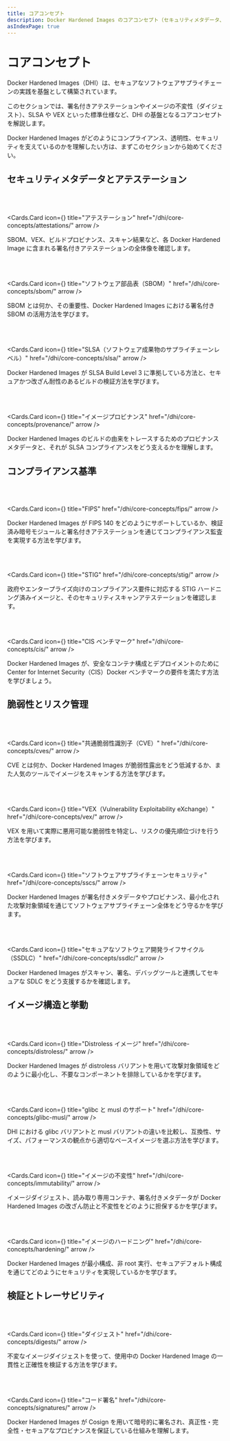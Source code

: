 ```yaml
---
title: コアコンセプト
description: Docker Hardened Images のコアコンセプト（セキュリティメタデータ、脆弱性管理、イメージ構造、検証方法）について学びましょう。
asIndexPage: true
---
```



# コアコンセプト

Docker Hardened Images（DHI）は、セキュアなソフトウェアサプライチェーンの実践を基盤として構築されています。

このセクションでは、署名付きアテステーションやイメージの不変性（ダイジェスト）、SLSA や VEX といった標準仕様など、DHI の基盤となるコアコンセプトを解説します。

Docker Hardened Images がどのようにコンプライアンス、透明性、セキュリティを支えているのかを理解したい方は、まずこのセクションから始めてください。

## セキュリティメタデータとアテステーション

<br />
<br />

<Cards.Card
  icon={<MdAssignment />}
  title="アテステーション"
  href="/dhi/core-concepts/attestations/"
  arrow
/>

SBOM、VEX、ビルドプロビナンス、スキャン結果など、各 Docker Hardened Image に含まれる署名付きアテステーションの全体像を確認します。

<br />
<br />

<Cards.Card
  icon={<FaListAlt />}
  title="ソフトウェア部品表（SBOM）"
  href="/dhi/core-concepts/sbom/"
  arrow
/>

SBOM とは何か、その重要性、Docker Hardened Images における署名付き SBOM の活用方法を学びます。

<br />
<br />

<Cards.Card
  icon={<MdFactCheck />}
  title="SLSA（ソフトウェア成果物のサプライチェーンレベル）"
  href="/dhi/core-concepts/slsa/"
  arrow
/>

Docker Hardened Images が SLSA Build Level 3 に準拠している方法と、セキュアかつ改ざん耐性のあるビルドの検証方法を学びます。

<br />
<br />

<Cards.Card
  icon={<MdTrackChanges />}
  title="イメージプロビナンス"
  href="/dhi/core-concepts/provenance/"
  arrow
/>

Docker Hardened Images のビルドの由来をトレースするためのプロビナンスメタデータと、それが SLSA コンプライアンスをどう支えるかを理解します。

## コンプライアンス基準

<br />
<br />

<Cards.Card
  icon={<MdVerified />}
  title="FIPS"
  href="/dhi/core-concepts/fips/"
  arrow
/>

Docker Hardened Images が FIPS 140 をどのようにサポートしているか、検証済み暗号モジュールと署名付きアテステーションを通じてコンプライアンス監査を実現する方法を学びます。

<br />
<br />

<Cards.Card
  icon={<MdPolicy />}
  title="STIG"
  href="/dhi/core-concepts/stig/"
  arrow
/>

政府やエンタープライズ向けのコンプライアンス要件に対応する STIG ハードニング済みイメージと、そのセキュリティスキャンアテステーションを確認します。

<br />
<br />

<Cards.Card
  icon={<MdCheckCircle />}
  title="CIS ベンチマーク"
  href="/dhi/core-concepts/cis/"
  arrow
/>

Docker Hardened Images が、安全なコンテナ構成とデプロイメントのために Center for Internet Security（CIS）Docker ベンチマークの要件を満たす方法を学びましょう。

## 脆弱性とリスク管理

<br />
<br />

<Cards.Card
  icon={<MdError />}
  title="共通脆弱性識別子（CVE）"
  href="/dhi/core-concepts/cves/"
  arrow
/>

CVE とは何か、Docker Hardened Images が脆弱性露出をどう低減するか、また人気のツールでイメージをスキャンする方法を学びます。

<br />
<br />

<Cards.Card
  icon={<MdWarning />}
  title="VEX（Vulnerability Exploitability eXchange）"
  href="/dhi/core-concepts/vex/"
  arrow
/>

VEX を用いて実際に悪用可能な脆弱性を特定し、リスクの優先順位づけを行う方法を学びます。

<br />
<br />

<Cards.Card
  icon={<MdShield />}
  title="ソフトウェアサプライチェーンセキュリティ"
  href="/dhi/core-concepts/sscs/"
  arrow
/>

Docker Hardened Images が署名付きメタデータやプロビナンス、最小化された攻撃対象領域を通じてソフトウェアサプライチェーン全体をどう守るかを学びます。

<br />
<br />

<Cards.Card
  icon={<MdBuildCircle />}
  title="セキュアなソフトウェア開発ライフサイクル（SSDLC）"
  href="/dhi/core-concepts/ssdlc/"
  arrow
/>

Docker Hardened Images がスキャン、署名、デバッグツールと連携してセキュアな SDLC をどう支援するかを確認します。

## イメージ構造と挙動

<br />
<br />

<Cards.Card
  icon={<MdLayersClear />}
  title="Distroless イメージ"
  href="/dhi/core-concepts/distroless/"
  arrow
/>

Docker Hardened Images が distroless バリアントを用いて攻撃対象領域をどのように最小化し、不要なコンポーネントを排除しているかを学びます。

<br />
<br />

<Cards.Card
  icon={<MdOutlineSwapVert />}
  title="glibc と musl のサポート"
  href="/dhi/core-concepts/glibc-musl/"
  arrow
/>

DHI における glibc バリアントと musl バリアントの違いを比較し、互換性、サイズ、パフォーマンスの観点から適切なベースイメージを選ぶ方法を学びます。

<br />
<br />

<Cards.Card
  icon={<MdDoNotDisturbOn />}
  title="イメージの不変性"
  href="/dhi/core-concepts/immutability/"
  arrow
/>

イメージダイジェスト、読み取り専用コンテナ、署名付きメタデータが Docker Hardened Images の改ざん防止と不変性をどのように担保するかを学びます。

<br />
<br />

<Cards.Card
  icon={<MdOutlineSecurity />}
  title="イメージのハードニング"
  href="/dhi/core-concepts/hardening/"
  arrow
/>

Docker Hardened Images が最小構成、非 root 実行、セキュアデフォルト構成を通じてどのようにセキュリティを実現しているかを学びます。

## 検証とトレーサビリティ

<br />
<br />

<Cards.Card
  icon={<MdFingerprint />}
  title="ダイジェスト"
  href="/dhi/core-concepts/digests/"
  arrow
/>

不変なイメージダイジェストを使って、使用中の Docker Hardened Image の一貫性と正確性を検証する方法を学びます。

<br />
<br />

<Cards.Card
  icon={<MdKey />}
  title="コード署名"
  href="/dhi/core-concepts/signatures/"
  arrow
/>

Docker Hardened Images が Cosign を用いて暗号的に署名され、真正性・完全性・セキュアなプロビナンスを保証している仕組みを理解します。
